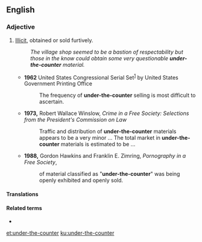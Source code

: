 {{also|under the counter}}
==English==

===Adjective===
{{head|en|adjective|head=[[under]]-the-[[counter]]}}

# [[illicit|Illicit]], obtained or sold furtively.
#: ''The village shop seemed to be a bastion of respectability but those in the know could obtain some very questionable '''under-the-counter''' material.''
#* '''1962''' United States Congressional Serial Set<sup>[http://books.google.co.uk/books?id=TJ0uAAAAIAAJ&q=%22under+the+counter+selling%22&dq=%22under+the+counter+selling%22]</sup> by United States Government Printing Office
#*: The frequency of '''under-the-counter''' selling is most difficult to ascertain.
#* '''1973,''' Robert Wallace Winslow, ''Crime in a Free Society: Selections from the President's Commission on Law''
#*: Traffic and distribution of '''under-the-counter''' materials appears to be a very minor ... The total market in '''under-the-counter''' materials is estimated to be ...
#* '''1988,''' Gordon Hawkins and Franklin E. Zimring, ''Pornography in a Free Society'',
#*: of material classified as "'''under-the-counter'''" was being openly exhibited and openly sold.

====Translations====
{{trans-see|under the counter}}

====Related terms====
* {{l|en|under the counter}}

[[et:under-the-counter]]
[[ku:under-the-counter]]